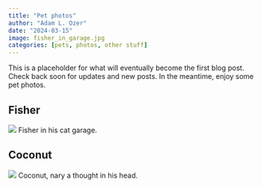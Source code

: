 ---
title: "Pet photos"
author: "Adam L. Ozer"
date: "2024-03-15"
image: fisher_in_garage.jpg
categories: [pets, photos, other stuff]
---

This is a placeholder for what will eventually become the first blog post. Check back soon for updates and new posts. In the meantime, enjoy some pet photos.

## Fisher

![](fisher_in_garage.jpg)
Fisher in his cat garage.

## Coconut

![](coconut.jpg)
Coconut, nary a thought in his head.
